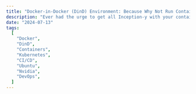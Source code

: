```yaml
---
title: "Docker-in-Docker (DinD) Environment: Because Why Not Run Containers Inside Containers?"
description: "Ever had the urge to get all Inception-y with your containers? Dive into Docker-in-Docker (DinD) and discover the joys of running containers inside other containers. Because why settle for one layer of abstraction when you can have two? Learn about the perks, perfect scenarios, and top tips for making the most of DinD in your dev and test workflows."
date: "2024-07-13"
tags:
  [
    "Docker",
    "DinD",
    "Containers",
    "Kubernetes",
    "CI/CD",
    "Ubuntu",
    "Nvidia",
    "DevOps",
  ]
---
```


<CustomImage
  src="https://raw.githubusercontent.com/prasad89/blogposts/main/images/dind-meme.jpg"
  alt="DinDMeme"
/>


